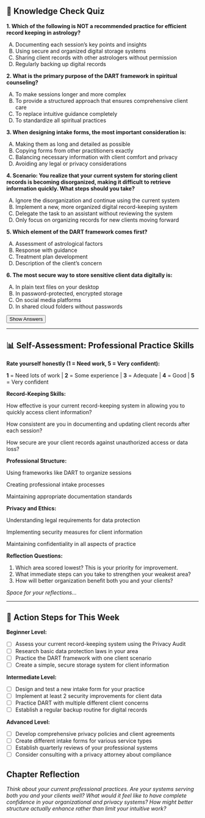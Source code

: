## 📝 Knowledge Check Quiz {.quiz-title}

::: {.quiz-box}

**1. Which of the following is NOT a recommended practice for efficient record keeping in astrology?**

A) Documenting each session's key points and insights  
B) Using secure and organized digital storage systems  
C) Sharing client records with other astrologers without permission  
D) Regularly backing up digital records

**2. What is the primary purpose of the DART framework in spiritual counseling?**

A) To make sessions longer and more complex  
B) To provide a structured approach that ensures comprehensive client care  
C) To replace intuitive guidance completely  
D) To standardize all spiritual practices

**3. When designing intake forms, the most important consideration is:**

A) Making them as long and detailed as possible  
B) Copying forms from other practitioners exactly  
C) Balancing necessary information with client comfort and privacy  
D) Avoiding any legal or privacy considerations

**4. Scenario: You realize that your current system for storing client records is becoming disorganized, making it difficult to retrieve information quickly. What steps should you take?**

A) Ignore the disorganization and continue using the current system  
B) Implement a new, more organized digital record-keeping system  
C) Delegate the task to an assistant without reviewing the system  
D) Only focus on organizing records for new clients moving forward

**5. Which element of the DART framework comes first?**

A) Assessment of astrological factors  
B) Response with guidance  
C) Treatment plan development  
D) Description of the client's concern

**6. The most secure way to store sensitive client data digitally is:**

A) In plain text files on your desktop  
B) In password-protected, encrypted storage  
C) On social media platforms  
D) In shared cloud folders without passwords

<button onclick="toggleAnswers()" class="show-answers-btn">Show Answers</button>

::: {.answers-content style="display: none;"}

**Answer Key:** 1-C, 2-B, 3-C, 4-B, 5-D, 6-B
:::
:::

---

## 📊 Self-Assessment: Professional Practice Skills

::: {.assessment-box}

**Rate yourself honestly (1 = Need work, 5 = Very confident):**

::: {.rating-scale}

**1** = Need lots of work | **2** = Some experience | **3** = Adequate | **4** = Good | **5** = Very confident
:::

**Record-Keeping Skills:**

How effective is your current record-keeping system in allowing you to quickly access client information?

How consistent are you in documenting and updating client records after each session?

How secure are your client records against unauthorized access or data loss?

**Professional Structure:**

Using frameworks like DART to organize sessions

Creating professional intake processes

Maintaining appropriate documentation standards

**Privacy and Ethics:**

Understanding legal requirements for data protection

Implementing security measures for client information

Maintaining confidentiality in all aspects of practice

**Reflection Questions:**

1. Which area scored lowest? This is your priority for improvement.
2. What immediate steps can you take to strengthen your weakest area?
3. How will better organization benefit both you and your clients?

::: {.writing-space}

*Space for your reflections...*

:::

:::

---

## 🎯 Action Steps for This Week

::: {.action-box}

**Beginner Level:**

- [ ] Assess your current record-keeping system using the Privacy Audit
- [ ] Research basic data protection laws in your area
- [ ] Practice the DART framework with one client scenario
- [ ] Create a simple, secure storage system for client information

**Intermediate Level:**

- [ ] Design and test a new intake form for your practice
- [ ] Implement at least 2 security improvements for client data
- [ ] Practice DART with multiple different client concerns
- [ ] Establish a regular backup routine for digital records

**Advanced Level:**

- [ ] Develop comprehensive privacy policies and client agreements
- [ ] Create different intake forms for various service types
- [ ] Establish quarterly reviews of your professional systems
- [ ] Consider consulting with a privacy attorney about compliance
:::

## **Chapter Reflection**

*Think about your current professional practices. Are your systems serving both you and your clients well? What would it feel like to have complete confidence in your organizational and privacy systems? How might better structure actually enhance rather than limit your intuitive work?*

<script src="../scripts/quiz-interactions.js"></script>

